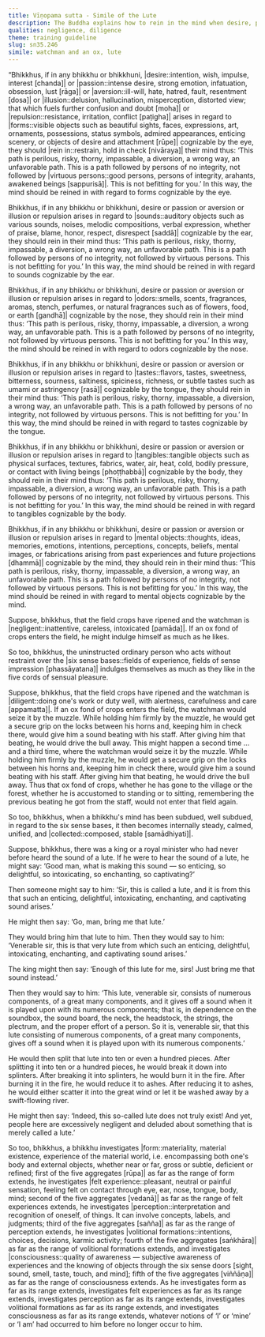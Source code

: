 ```yaml
---
title: Vīṇopama sutta - Simile of the Lute
description: The Buddha explains how to rein in the mind when desire, passion, aversion, illusion, or repulsion arises in regard to the six sense bases using the simile of a watchman and an ox and the simile of a lute.
qualities: negligence, diligence
theme: training guideline
slug: sn35.246
simile: watchman and an ox, lute
---
```


“Bhikkhus, if in any bhikkhu or bhikkhuni, |desire::intention, wish, impulse, interest [chanda]| or |passion::intense desire, strong emotion, infatuation, obsession, lust [rāga]| or |aversion::ill-will, hate, hatred, fault, resentment [dosa]| or |illusion::delusion, hallucination, misperception, distorted view; that which fuels further confusion and doubt [moha]| or |repulsion::resistance, irritation, conflict [paṭigha]| arises in regard to |forms::visible objects such as beautiful sights, faces, expressions, art, ornaments, possessions, status symbols, admired appearances, enticing scenery, or objects of desire and attachment [rūpe]| cognizable by the eye, they should |rein in::restrain, hold in check [nivāraya]| their mind thus: ‘This path is perilous, risky, thorny, impassable, a diversion, a wrong way, an unfavorable path. This is a path followed by persons of no integrity, not followed by |virtuous persons::good persons, persons of integrity, arahants, awakened beings [sappurisā]|. This is not befitting for you.’ In this way, the mind should be reined in with regard to forms cognizable by the eye.

Bhikkhus, if in any bhikkhu or bhikkhuni, desire or passion or aversion or illusion or repulsion arises in regard to |sounds::auditory objects such as various sounds, noises, melodic compositions, verbal expression, whether of praise, blame, honor, respect, disrespect [saddā]| cognizable by the ear, they should rein in their mind thus: ‘This path is perilous, risky, thorny, impassable, a diversion, a wrong way, an unfavorable path. This is a path followed by persons of no integrity, not followed by virtuous persons. This is not befitting for you.’ In this way, the mind should be reined in with regard to sounds cognizable by the ear.

Bhikkhus, if in any bhikkhu or bhikkhuni, desire or passion or aversion or illusion or repulsion arises in regard to |odors::smells, scents, fragrances, aromas, stench, perfumes, or natural fragrances such as of flowers, food, or earth [gandhā]| cognizable by the nose, they should rein in their mind thus: ‘This path is perilous, risky, thorny, impassable, a diversion, a wrong way, an unfavorable path. This is a path followed by persons of no integrity, not followed by virtuous persons. This is not befitting for you.’ In this way, the mind should be reined in with regard to odors cognizable by the nose.

Bhikkhus, if in any bhikkhu or bhikkhuni, desire or passion or aversion or illusion or repulsion arises in regard to |tastes::flavors, tastes, sweetness, bitterness, sourness, saltiness, spiciness, richness, or subtle tastes such as umami or astringency [rasā]| cognizable by the tongue, they should rein in their mind thus: ‘This path is perilous, risky, thorny, impassable, a diversion, a wrong way, an unfavorable path. This is a path followed by persons of no integrity, not followed by virtuous persons. This is not befitting for you.’ In this way, the mind should be reined in with regard to tastes cognizable by the tongue.

Bhikkhus, if in any bhikkhu or bhikkhuni, desire or passion or aversion or illusion or repulsion arises in regard to |tangibles::tangible objects such as physical surfaces, textures, fabrics, water, air, heat, cold, bodily pressure, or contact with living beings [phoṭṭhabbā]| cognizable by the body, they should rein in their mind thus: ‘This path is perilous, risky, thorny, impassable, a diversion, a wrong way, an unfavorable path. This is a path followed by persons of no integrity, not followed by virtuous persons. This is not befitting for you.’ In this way, the mind should be reined in with regard to tangibles cognizable by the body.

Bhikkhus, if in any bhikkhu or bhikkhuni, desire or passion or aversion or illusion or repulsion arises in regard to |mental objects::thoughts, ideas, memories, emotions, intentions, perceptions, concepts, beliefs, mental images, or fabrications arising from past experiences and future projections [dhammā]| cognizable by the mind, they should rein in their mind thus: ‘This path is perilous, risky, thorny, impassable, a diversion, a wrong way, an unfavorable path. This is a path followed by persons of no integrity, not followed by virtuous persons. This is not befitting for you.’ In this way, the mind should be reined in with regard to mental objects cognizable by the mind.

Suppose, bhikkhus, that the field crops have ripened and the watchman is |negligent::inattentive, careless, intoxicated [pamāda]|. If an ox fond of crops enters the field, he might indulge himself as much as he likes.

So too, bhikkhus, the uninstructed ordinary person who acts without restraint over the |six sense bases::fields of experience, fields of sense impression [phassāyatana]| indulges themselves as much as they like in the five cords of sensual pleasure.

Suppose, bhikkhus, that the field crops have ripened and the watchman is |diligent::doing one's work or duty well, with alertness, carefulness and care [appamatta]|. If an ox fond of crops enters the field, the watchman would seize it by the muzzle. While holding him firmly by the muzzle, he would get a secure grip on the locks between his horns and, keeping him in check there, would give him a sound beating with his staff. After giving him that beating, he would drive the bull away. This might happen a second time ... and a third time, where the watchman would seize it by the muzzle. While holding him firmly by the muzzle, he would get a secure grip on the locks between his horns and, keeping him in check there, would give him a sound beating with his staff. After giving him that beating, he would drive the bull away. Thus that ox fond of crops, whether he has gone to the village or the forest, whether he is accustomed to standing or to sitting, remembering the previous beating he got from the staff, would not enter that field again.

So too, bhikkhus, when a bhikkhu's mind has been subdued, well subdued, in regard to the six sense bases, it then becomes internally steady, calmed, unified, and |collected::composed, stable [samādhiyati]|.

Suppose, bhikkhus, there was a king or a royal minister who had never before heard the sound of a lute. If he were to hear the sound of a lute, he might say: ‘Good man, what is making this sound — so enticing, so delightful, so intoxicating, so enchanting, so captivating?’

Then someone might say to him: ‘Sir, this is called a lute, and it is from this that such an enticing, delightful, intoxicating, enchanting, and captivating sound arises.’

He might then say: ‘Go, man, bring me that lute.’

They would bring him that lute to him. Then they would say to him: ‘Venerable sir, this is that very lute from which such an enticing, delightful, intoxicating, enchanting, and captivating sound arises.’

The king might then say: ‘Enough of this lute for me, sirs! Just bring me that sound instead.’

Then they would say to him: ‘This lute, venerable sir, consists of numerous components, of a great many components, and it gives off a sound when it is played upon with its numerous components; that is, in dependence on the soundbox, the sound board, the neck, the headstock, the strings, the plectrum, and the proper effort of a person. So it is, venerable sir, that this lute consisting of numerous components, of a great many components, gives off a sound when it is played upon with its numerous components.’

He would then split that lute into ten or even a hundred pieces. After splitting it into ten or a hundred pieces, he would break it down into splinters. After breaking it into splinters, he would burn it in the fire. After burning it in the fire, he would reduce it to ashes. After reducing it to ashes, he would either scatter it into the great wind or let it be washed away by a swift-flowing river.

He might then say: ‘Indeed, this so-called lute does not truly exist! And yet, people here are excessively negligent and deluded about something that is merely called a lute.’

So too, bhikkhus, a bhikkhu investigates |form::materiality, material existence, experience of the material world, i.e. encompassing both one's body and external objects, whether near or far, gross or subtle, deficient or refined; first of the five aggregates [rūpa]| as far as the range of form extends, he investigates |felt experience::pleasant, neutral or painful sensation, feeling felt on contact through eye, ear, nose, tongue, body, mind; second of the five aggregates [vedanā]| as far as the range of felt experiences extends, he investigates |perception::interpretation and recognition of oneself, of things. It can involve concepts, labels, and judgments; third of the five aggregates [sañña]| as far as the range of perception extends, he investigates |volitional formations::intentions, choices, decisions, karmic activity; fourth of the five aggregates [saṅkhāra]| as far as the range of volitional formations extends, and investigates |consciousness::quality of awareness — subjective awareness of experiences and the knowing of objects through the six sense doors [sight, sound, smell, taste, touch, and mind]; fifth of the five aggregates [viññāṇa]| as far as the range of consciousness extends. As he investigates form as far as its range extends, investigates felt experiences as far as its range extends, investigates perception as far as its range extends, investigates volitional formations as far as its range extends, and investigates consciousness as far as its range extends, whatever notions of ‘I’ or ‘mine’ or ‘I am’ had occurred to him before no longer occur to him.